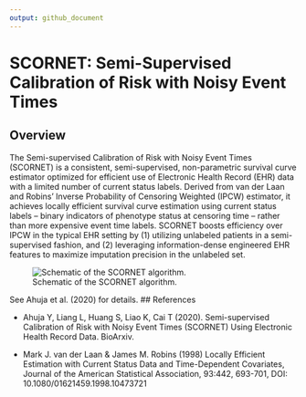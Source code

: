 ```yaml
---
output: github_document
---
```


# SCORNET: Semi-Supervised Calibration of Risk with Noisy Event Times

## Overview

The Semi-supervised Calibration of Risk with Noisy Event Times (SCORNET) is a consistent, semi-supervised, non-parametric survival curve estimator optimized for efficient use of Electronic Health Record (EHR) data with a limited number of current status labels. Derived from van der Laan and Robins' Inverse Probability of Censoring Weighted (IPCW) estimator, it achieves locally efficient survival curve estimation using current status labels -- binary indicators of phenotype status at censoring time -- rather than more expensive event time labels. SCORNET boosts efficiency over IPCW in the typical EHR setting by (1) utilizing unlabeled patients in a semi-supervised fashion, and (2) leveraging information-dense engineered EHR features to maximize imputation precision in the unlabeled set.

![Schematic of the SCORNET algorithm.](https://github.com/celehs/SCORNET/blob/master/img/scornet_flowchart.png?raw=true)

See Ahuja et al. (2020) for details.
## References

- Ahuja Y, Liang L, Huang S, Liao K, Cai T (2020). Semi-supervised Calibration of Risk with Noisy Event Times (SCORNET) Using Electronic Health Record Data. BioArxiv.

- Mark J. van der Laan & James M. Robins (1998) Locally Efficient Estimation with Current Status Data and Time-Dependent Covariates, Journal of the American Statistical Association, 93:442, 693-701, DOI: 10.1080/01621459.1998.10473721
